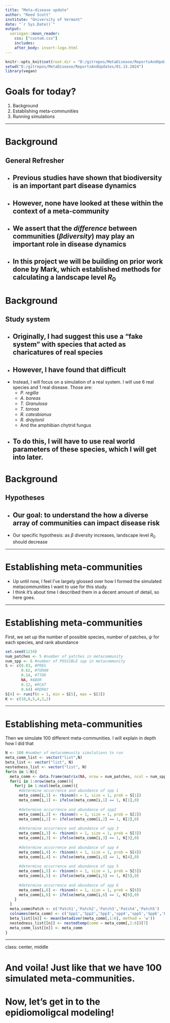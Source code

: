 ```yaml
---
title: "Meta-disease update"
author: "Reed Scott"
institute: "University of Vermont"
date: "`r Sys.Date()`"
output:
  xaringan::moon_reader:
    css: ["custom.css"]
    includes:
    after_body: insert-logo.html
---
```


```r
knitr::opts_knit$set(root.dir = "D:/gitrepos/MetaDisease/ReportsAndUpdates/01.15.2024")
setwd("D:/gitrepos/MetaDisease/ReportsAndUpdates/01.15.2024")
library(vegan)
```

# Goals for today?

1. Background
2. Establishing meta-communities
3. Running simulations

---

# Background
## General Refresher

* Previous studies have shown that biodiversity is an important part disease dynamics
--

* However, none have looked at these within the context of a meta-community
--

* We assert that the *difference* between communities ($\beta diversity$) may play an important role in disease dynamics
--

* In this project we will be building on prior work done by Mark, which established methods for calculating a landscape level $R_0$
---

# Background
## Study system

* Originally, I had suggest this use a "fake system" with species that acted as charicatures of real species
--

* However, I have found that difficult
--

* Instead, I will focus on a simulation of a real system. I will use 6 real species and 1 real disease. Those are:
  - *P. regilla*
  - *A. boreas*
  - *T. Granulosa*
  - *T. torosa*
  - *R. catesbianus*
  - *R. draytonii*
  - And the amphibian chytrid fungus
* To do this, I will have to use real world parameters of these species, which I will get into later.
---

# Background
## Hypotheses

* Our goal: to understand the how a diverse array of communities can impact disease risk
--

* Our specific hypothesis: as $\beta$ diversity increases, landscape level $R_0$ should decrease

---

# Establishing meta-communities

* Up until now, I feel I've largely glossed over how I formed the simulated metacommunities I want to use for this study.
* I think it's about time I described them in a decent amount of detail, so here goes.

---

# Establishing meta-communities

First, we set up the number of possible species, number of patches, $\psi$ for each species, and rank abundance

```r
set.seed(1234)
num_patches <- 5 #number of patches in metacommunity
num_spp <- 6 #number of POSSIBLE spp in metacommunity
S <- c(0.83, #PREG
       0.62, #TGRAN
       0.14, #TTOR
       NA, #ABOR
       0.12, #RCAT
       0.64) #RDRAY
S[4] <- runif(n = 1, min = S[5], max = S[3])
K <- c(10,6,5,4,3,2) 
```

---

# Establishing meta-communities
Then we simulate 100 different meta-communities.
I will explain in depth how I did that

```r
N <- 100 #number of metacommunity simulations to run
meta_comm_list <- vector("list",N)
beta_list <- vector("list", N)
nestedness_list <- vector("list", N)
for(n in 1:N){
  meta_comm <- data.frame(matrix(NA, nrow = num_patches, ncol = num_spp))
  for(i in 1:nrow(meta_comm)){
    for(j in 1:ncol(meta_comm)){
      #determine occurrence and abundance of spp 1
      meta_comm[i,1] <- rbinom(n = 1, size = 1, prob = S[1])
      meta_comm[i,1] <- ifelse(meta_comm[i,1] == 1, K[1],0)
      
      #determine occurrence and abundance of spp2
      meta_comm[i,2] <- rbinom(n = 1, size = 1, prob = S[2])
      meta_comm[i,2] <- ifelse(meta_comm[i,2] == 1, K[2],0)
      
      #determine occurrence and abundance of spp 3
      meta_comm[i,3] <- rbinom(n = 1, size = 1, prob = S[3])
      meta_comm[i,3] <- ifelse(meta_comm[i,3] == 1, K[3],0)
      
      #determine occurrence and abundance of spp 4
      meta_comm[i,4] <- rbinom(n = 1, size = 1, prob = S[4])
      meta_comm[i,4] <- ifelse(meta_comm[i,4] == 1, K[4],0)
      
      #determine occurrence and abundance of spp 5
      meta_comm[i,5] <- rbinom(n = 1, size = 1, prob = S[5])
      meta_comm[i,5] <- ifelse(meta_comm[i,5] == 1, K[5],0)
      
      #determine occurrence and abundance of spp 6
      meta_comm[i,6] <- rbinom(n = 1, size = 1, prob = S[6])
      meta_comm[i,6] <- ifelse(meta_comm[i,6] == 1, K[6],0)
    }
  }
  meta_comm$Patch <- c('Patch1','Patch2','Patch3','Patch4','Patch5')
  colnames(meta_comm) <- c('Spp1','Spp2','Spp3','spp4','spp5','Spp6','PatchID')
  beta_list[[n]] <- mean(betadiver(meta_comm[,1:6], method = 'w'))
  nestedness_list[[n]] <- nestedtemp(comm = meta_comm[,1:6])[7]
  meta_comm_list[[n]] <- meta_comm
}
```

---

class: center, middle

# And voila! Just like that we have 100 simulated meta-communities.
# Now, let's get in to the epidiomoligcal modeling!
